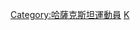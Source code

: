 {{Catnav|頁面分類|人物|職業|各职业哈萨克斯坦人|哈薩克斯坦運動員}}
{{Catnav|頁面分類|人物|各國人物|各国运动员|哈薩克斯坦運動員}}
{{Catnav|頁面分類|人物|各職業人物|运动员|花样滑冰运动员}}
{{Catnav|頁面分類|...|各國體育|哈薩克斯坦體育|哈薩克斯坦運動員}}
{{Catnav|頁面分類|...|各國體育|各国运动员|哈薩克斯坦運動員}}
{{Catnav|頁面分類|...|冰雪运动|花樣滑冰|花样滑冰运动员}}
{{Commonscat|Figure skaters from Kazakhstan}}

[[Category:哈薩克斯坦運動員|Category:哈薩克斯坦運動員]]
[[Category:各國花式滑冰運動員|K]]